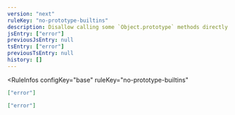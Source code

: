 ```yaml
---
version: "next"
ruleKey: "no-prototype-builtins"
description: Disallow calling some `Object.prototype` methods directly on objects
jsEntry: ["error"]
previousJsEntry: null
tsEntry: ["error"]
previousTsEntry: null
history: []
---
```


<RuleInfos 
  configKey="base" 
  ruleKey="no-prototype-builtins" 
>

```json
["error"]
```

```json
["error"]
```

</RuleInfos>
